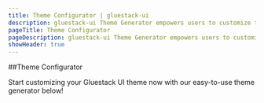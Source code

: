 ```yaml
---
title: Theme Configurator | gluestack-ui
description: gluestack-ui Theme Generator empowers users to customize their Gluestack theme according to their preferences. With this tool, users can modify their project's theme and colors.
pageTitle: Theme Configurator
pageDescription: gluestack-ui Theme Generator empowers users to customize their Gluestack theme according to their preferences. With this tool, users can modify their project's theme and colors.
showHeader: true
---
```



<Meta title="ui/Home/Theme Configuration/Theme/Theme Configurator" />

##Theme Configurator

Start customizing your Gluestack UI theme now with our easy-to-use theme generator below!

<TokenGenrationComponet />
